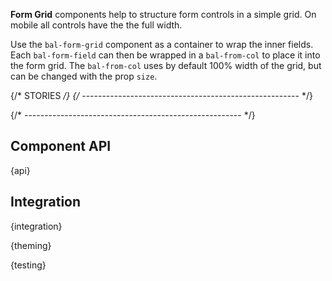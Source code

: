 

<Meta of={FormGridStories} />

<StoryHeading of={FormGridStories.Basic} hidden></StoryHeading>

<Banner of={FormGridStories} />

<Lead>**Form Grid** components help to structure form controls in a simple grid. On mobile all controls have the the full width.</Lead>

Use the `bal-form-grid` component as a container to wrap the inner fields. Each `bal-form-field` can then be wrapped in a `bal-from-col` to place
it into the form grid. The `bal-from-col` uses by default 100% width of the grid, but can be changed with the prop `size`.

<Canvas of={FormGridStories.Basic} sourceState="shown" />

<PlaygroundBar of={FormGridStories.Basic}></PlaygroundBar>

{/* STORIES */}
{/* ------------------------------------------------------ */}

<StoryHeading of={FormGridStories.FormStructure}></StoryHeading>

<Canvas of={FormGridStories.FormStructure} />

{/* ------------------------------------------------------ */}

## Component API


<Markdown>{api}</Markdown>

## Integration


<Markdown>{integration}</Markdown>


<Markdown>{theming}</Markdown>


<Markdown>{testing}</Markdown>

<Footer />